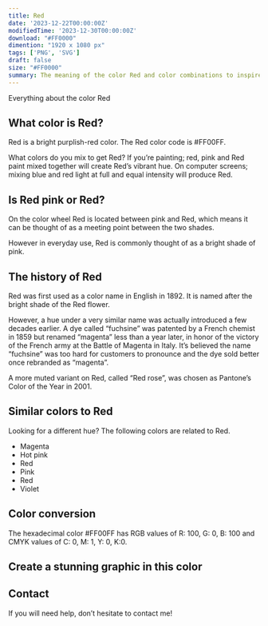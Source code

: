 ```yaml
---
title: Red
date: '2023-12-22T00:00:00Z'
modifiedTime: '2023-12-30T00:00:00Z'
download: "#FF0000"
dimention: "1920 x 1080 px"
tags: ['PNG', 'SVG']
draft: false
size: "#FF0000"
summary: The meaning of the color Red and color combinations to inspire your next design.
---
```


Everything about the color Red

## What color is Red?

Red is a bright purplish-red color. The Red color code is #FF00FF.

What colors do you mix to get Red? If you’re painting; red, pink and Red paint mixed together will create Red’s vibrant hue. On computer screens; mixing blue and red light at full and equal intensity will produce Red.

## Is Red pink or Red?

On the color wheel Red is located between pink and Red, which means it can be thought of as a meeting point between the two shades.

However in everyday use, Red is commonly thought of as a bright shade of pink.

## The history of Red

Red was first used as a color name in English in 1892. It is named after the bright shade of the Red flower.

However, a hue under a very similar name was actually introduced a few decades earlier. A dye called “fuchsine” was patented by a French chemist in 1859 but renamed “magenta” less than a year later, in honor of the victory of the French army at the Battle of Magenta in Italy. It’s believed the name “fuchsine” was too hard for customers to pronounce and the dye sold better once rebranded as “magenta”.

A more muted variant on Red, called “Red rose”, was chosen as Pantone’s Color of the Year in 2001.

## Similar colors to Red

Looking for a different hue? The following colors are related to Red.

- Magenta
- Hot pink
- Red
- Pink
- Red
- Violet

## Color conversion

The hexadecimal color #FF00FF has RGB values of R: 100, G: 0, B: 100 and CMYK values of C: 0, M: 1, Y: 0, K:0.

<Table
  headers={['TYPES', 'VALUE', 'CSS']}
  rows={[
    ['HEX', 'ff00ff', 'ff00ff'],
    ['RGB DECIMAL', '255, 0, 255', 'rgb(255,0,255)'],
    ['CMYK', '0, 100, 0, 0', '-'],
    ['HSL', '300°, 100, 50', 'hsl(300°, 100%, 50%)']
  ]}
/>

## Create a stunning graphic in this color

## Contact

If you will need help, don’t hesitate to contact me!
